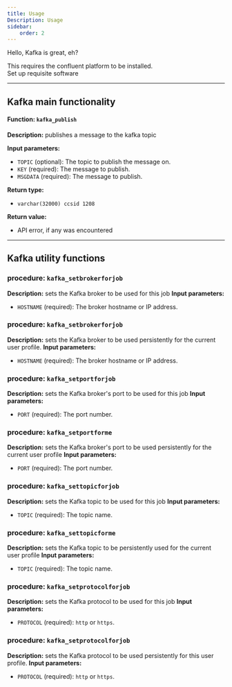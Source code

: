 ```yaml
---
title: Usage 
Description: Usage
sidebar:
    order: 2
---
```



Hello, Kafka is great, eh?


<Aside type="note">This requires the confluent platform to be installed. <br/>
<LinkButton href="../requisites">Set up requisite software</LinkButton></Aside>

----
## Kafka main functionality
#### **Function:** `kafka_publish`

**Description:** publishes a message to the kafka topic

**Input parameters:**
- `TOPIC` (optional): The topic to publish the message on.
- `KEY` (required): The message to publish.
- `MSGDATA` (required): The message to publish.

**Return type:** 
- `varchar(32000) ccsid 1208`

**Return value:**
- API error, if any was encountered
----
## Kafka utility functions
### procedure: `kafka_setbrokerforjob`
**Description:** sets the Kafka broker to be used for this job
**Input parameters:**
- `HOSTNAME` (required): The broker hostname or IP address.
### procedure: `kafka_setbrokerforjob`
**Description:** sets the Kafka broker to be used persistently for the current user profile.
**Input parameters:**
- `HOSTNAME` (required): The broker hostname or IP address.
### procedure: `kafka_setportforjob`
**Description:** sets the Kafka broker's port to be used for this job
**Input parameters:**
- `PORT` (required): The port number.
### procedure: `kafka_setportforme`
**Description:** sets the Kafka broker's port to be used persistently for the current user profile
**Input parameters:**
- `PORT` (required): The port number.
### procedure: `kafka_settopicforjob`
**Description:** sets the Kafka topic to be used for this job
**Input parameters:**
- `TOPIC` (required): The topic name.
### procedure: `kafka_settopicforme`
**Description:** sets the Kafka topic to be persistently used for the current user profile
**Input parameters:**
- `TOPIC` (required): The topic name.
### procedure: `kafka_setprotocolforjob`
**Description:** sets the Kafka protocol to be used for this job
**Input parameters:**
- `PROTOCOL` (required): `http` or `https`.
### procedure: `kafka_setprotocolforjob`
**Description:** sets the Kafka protocol to be used persistently for this user profile.
**Input parameters:**
- `PROTOCOL` (required): `http` or `https`.
